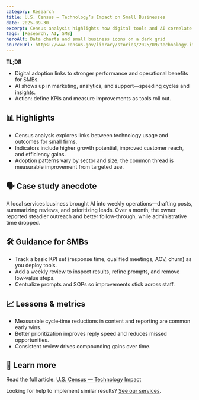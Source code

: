 ```yaml
---
category: Research
title: U.S. Census — Technology’s Impact on Small Businesses
date: 2025-09-30
excerpt: Census analysis highlights how digital tools and AI correlate with performance outcomes for small firms.
tags: [Research, AI, SMB]
heroAlt: Data charts and small business icons on a dark grid
sourceUrl: https://www.census.gov/library/stories/2025/09/technology-impact.html
---
```


**TL;DR**

- Digital adoption links to stronger performance and operational benefits for SMBs.
- AI shows up in marketing, analytics, and support—speeding cycles and insights.
- Action: define KPIs and measure improvements as tools roll out.

## 📊 Highlights

- Census analysis explores links between technology usage and outcomes for small firms.
- Indicators include higher growth potential, improved customer reach, and efficiency gains.
- Adoption patterns vary by sector and size; the common thread is measurable improvement from targeted use.

## 🗣 Case study anecdote

A local services business brought AI into weekly operations—drafting posts, summarizing reviews, and prioritizing leads. Over a month, the owner reported steadier outreach and better follow‑through, while administrative time dropped.

## 🛠 Guidance for SMBs

- Track a basic KPI set (response time, qualified meetings, AOV, churn) as you deploy tools.
- Add a weekly review to inspect results, refine prompts, and remove low‑value steps.
- Centralize prompts and SOPs so improvements stick across staff.

## 📈 Lessons & metrics

- Measurable cycle‑time reductions in content and reporting are common early wins.
- Better prioritization improves reply speed and reduces missed opportunities.
- Consistent review drives compounding gains over time.

## 🔗 Learn more

Read the full article: <a href="https://www.census.gov/library/stories/2025/09/technology-impact.html" target="_blank" rel="noopener noreferrer">U.S. Census — Technology Impact</a>

Looking for help to implement similar results? <a href="/services">See our services</a>.
